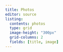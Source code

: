 ```yaml
---
title: Photos
editor: source
listing:
  contents: photos
  type: grid
  image-height: "300px"
  grid-columns: 2
  fields: [title, image]
---
```


